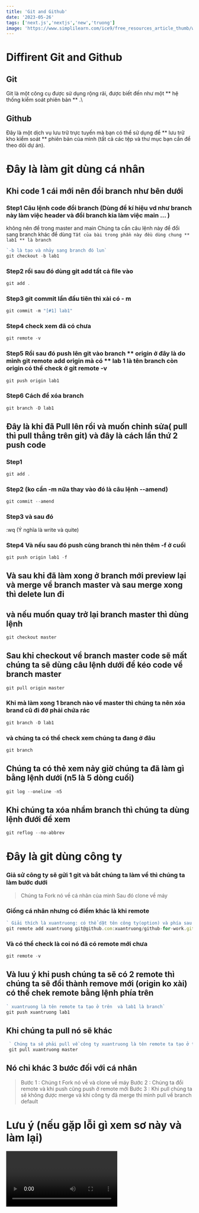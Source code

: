 ```yaml
---
title: 'Git and Github'
date: '2023-05-26'
tags: ['next.js','nextjs','new','truong']
image: 'https://www.simplilearn.com/ice9/free_resources_article_thumb/what_is_image_Processing.jpg'
---
```

# Diffirent Git and  Github
## Git 
Git là một công cụ được sử dụng rộng rãi, được biết đến như một ** hệ thống kiểm soát phiên bản ** .\

## Github
Đây là một dịch vụ lưu trữ trực tuyến mà bạn có thể sử dụng để ** lưu trữ kho kiểm soát ** phiên bản của mình (tất cả các tệp và thư mục bạn cần để theo dõi dự án).

# Đây là làm git dùng cá nhân
## Khi code 1 cái mới nên đổi branch như bên dưới 
### Step1 Câu lệnh code đổi branch (Dùng để kí hiệu vd như branch này làm việc header và đổi branch kia làm  việc main ... )
không nên để trong master and main
Chúng ta cần câu lệnh này để đổi sang branch khác để dùng 
`Tất của bài trong phần này đều dùng chung ** lab1 ** là branch`
```ts 
`-b là tạo và nhảy sang branch đó lun`
git checkout -b lab1
```

### Step2 rồi sau đó dùng git add tất cả file vào
```ts
git add .
```

### Step3 git commit lần đầu tiên thì xài có - m
```ts
git commit -m "[#1] lab1"
``` 

### Step4 check xem đã có chưa
```ts
git remote -v
```

### Step5 Rồi sau đó push lên git vào branch ** origin ở đây là do mình git remote add origin mà có ** lab 1 là tên branch còn origin có thể check ở git remote -v
```ts
git push origin lab1
```
### Step6 Cách để xóa branch 

```ts 
git branch -D lab1
```

## Đây là khi đã Pull lên rồi và muốn chỉnh sửa( pull thì pull thẳng trên git) và đây là cách lần thứ 2 push code

### Step1

```ts
git add .
```

### Step2 (ko cần -m nữa thay vào đó là câu lệnh --amend)

```ts
git commit --amend
```

### Step3 và sau đó 

:wq (Ý nghĩa là write và quite)

### Step4 Và nếu sau đó push cùng branch thì nên thêm -f ở cuối

```ts
git push origin lab1 -f
```

## Và sau khi đã làm xong ở branch mới preview lại và merge về branch master và sau merge xong thì delete lun đi 

## và nếu muốn quay trở lại branch master thì dùng lệnh 

```ts
git checkout master
```

## Sau khi checkout về branch master code sẽ mất chúng ta sẽ dùng câu lệnh dưới để kéo code về branch master

```ts 
git pull origin master
```
### Khi mà làm xong 1 branch nào về master thì chúng ta nên xóa brand cũ đi đỡ phải chứa rác 

```ts
git branch -D lab1
```
### và chúng ta có thể check xem chúng ta đang ở đâu
```ts
git branch
```

## Chúng ta có thẻ xem nảy giờ chúng ta đã làm gì bằng lệnh dưới (n5 là 5 dòng cuối)
```ts
git log --oneline -n5
```

## Khi chúng ta xóa nhầm branch thì chúng ta dùng lệnh đưới để xem 
```ts
git reflog --no-abbrev
```
# Đây là git dùng công ty

### Giả sử công ty sẽ gửi 1 git và bắt chúng ta làm về thì chúng ta làm bước dưới 
> Chúng ta Fork nó về cá nhân của mình
> Sau đó clone về máy 

### Giống cá nhân nhưng có điểm khác là khi remote

```ts
` Giải thích là xuantruong: có thể dặt tên công ty(option) và phía sau thì chúng ta copy ssh và ném vào `
git remote add xuantruong git@github.com:xuantruong/github-for-work.git
```
### Và có thể check là coi nó đã có remote mới chưa 

```ts
git remote -v
```

## Và luu ý khi push chúng ta sẽ có 2 remote thì chúng ta sẽ đổi thành remove mới (origin ko xài) có thể chek remote bằng lệnh phía trên
```ts
` xuantruong là tên remote ta tạo ở trên  và lab1 là branch`
git push xuantruong lab1
```
## Khi chúng ta pull nó sẽ khác 
```ts
 ` Chúng ta sẽ phải pull về công ty xuantruong là tên remote ta tạo ở trên master và branch chính`
 git pull xuantruong master
```
## Nó chỉ khác 3 bước đối với cá nhân 
> Bước 1 : Chúng t Fork nó về và clone về máy
> Bước 2 : Chúng ta đổi remote và khi push cũng push ở remote mới 
> Bước 3 : Khi pull chúng ta sẽ không được merge và khi công ty đã merge thì mình pull về branch default

# Lưu ý (nếu gặp lỗi gì xem sơ này và làm lại)
<CustomImage src="https://raw.githubusercontent.com/asdiop159752/BlogPost/master/images/Step-branch-git.png" alt="Warning: Step-branch-git" />

<Video id="swlrBlriFPE" />
